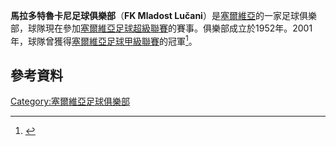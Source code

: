 {{Infobox football club
| clubname   = 魯卡尼
| image      = 
| fullname   = FK Mladost Lučani
| nickname   = 
| founded    = {{Start date and age|1952}}
| ground     = [[Mladost_Stadium_(Lučani)|Mladost Stadium]], [[Lučani|Lučani]]
| capacity   = 8,000
| chrtitle   = 主席
| chairman   = Vladimir Đorđević
| mgrtitle   = 主教練
| manager    = [[Nenad_Milovanović|Nenad Milovanović]]
| league     = [[塞爾維亞足球超級聯賽|塞爾維亞足球超級聯賽]]
| season     = 2021–22
| position   = 塞爾超，第 11 位
| website    = http://www.fkmladostlucani.com/
| kit_alt1    = 
| pattern_la1 = 
| pattern_b1  = 
| pattern_ra1 = 
| pattern_sh1 = 
| pattern_so1 = 
| leftarm1    = FFFFFF
| body1       = FFFFFF
| rightarm1   = FFFFFF
| shorts1     = FFFFFF
| socks1      = FFFFFF
| kit_alt2    = 
| pattern_la2 = 
| pattern_b2  = 
| pattern_ra2 = 
| pattern_sh2 = 
| pattern_so2 = 
| leftarm2    = 00196E
| body2       = 00196E
| rightarm2   = 00196E
| shorts2     = 00196E
| socks2      = 00196E
}}

'''馬拉多特魯卡尼足球俱樂部'''（'''FK Mladost Lučani'''）是[[塞爾維亞|塞爾維亞]]的一家足球俱樂部，球隊現在參加[[塞爾維亞足球超級聯賽|塞爾維亞足球超級聯賽]]的賽事。俱樂部成立於1952年。2001年，球隊曾獲得[[塞爾維亞足球甲級聯賽|塞爾維亞足球甲級聯賽]]的冠軍<ref>{{cite news | url=http://arhiva.glas-javnosti.rs/arhiva/2002/06/06/srpski/S02060507.shtml | title=Obilić pošteno odradio posao i gurnuo Lučance u Drugu ligu - 4:2 (2:2) | language=sr | publisher=[[Glas_javnosti|Glas javnosti]] | date=6 June 2002 | accessdate=2 April 2014}}</ref>。

== 參考資料 ==
{{Reflist}}

[[Category:塞爾維亞足球俱樂部|Category:塞爾維亞足球俱樂部]]